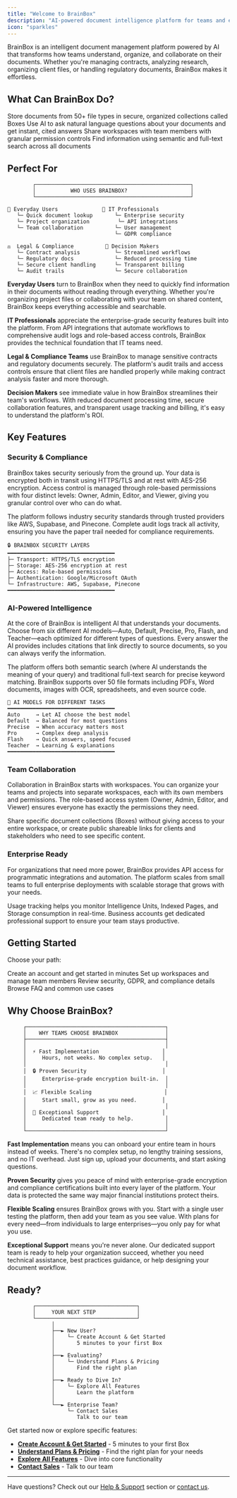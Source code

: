 ```yaml
---
title: "Welcome to BrainBox"
description: "AI-powered document intelligence platform for teams and enterprises"
icon: "sparkles"
---
```


BrainBox is an intelligent document management platform powered by AI that transforms how teams understand, organize, and collaborate on their documents. Whether you're managing contracts, analyzing research, organizing client files, or handling regulatory documents, BrainBox makes it effortless.

## What Can BrainBox Do?

<CardGroup cols={2}>
  <Card title="Upload & Organize" icon="folder-plus">
    Store documents from 50+ file types in secure, organized collections called Boxes
  </Card>
  <Card title="Ask Questions" icon="message-dots">
    Use AI to ask natural language questions about your documents and get instant, cited answers
  </Card>
  <Card title="Collaborate Securely" icon="users">
    Share workspaces with team members with granular permission controls
  </Card>
  <Card title="Search Documents" icon="magnifying-glass">
    Find information using semantic and full-text search across all documents
  </Card>
</CardGroup>

## Perfect For

```
        ┌─────────────────────────────────────────────────┐
        │           WHO USES BRAINBOX?                    │
        └─────────────────────────────────────────────────┘

👥 Everyday Users              🔧 IT Professionals
   └─ Quick document lookup       └─ Enterprise security
   └─ Project organization         └─ API integrations
   └─ Team collaboration          └─ User management
                                  └─ GDPR compliance

⚖️  Legal & Compliance          💼 Decision Makers  
   └─ Contract analysis           └─ Streamlined workflows
   └─ Regulatory docs             └─ Reduced processing time
   └─ Secure client handling      └─ Transparent billing
   └─ Audit trails                └─ Secure collaboration
```

**Everyday Users** turn to BrainBox when they need to quickly find information in their documents without reading through everything. Whether you're organizing project files or collaborating with your team on shared content, BrainBox keeps everything accessible and searchable.

**IT Professionals** appreciate the enterprise-grade security features built into the platform. From API integrations that automate workflows to comprehensive audit logs and role-based access controls, BrainBox provides the technical foundation that IT teams need.

**Legal & Compliance Teams** use BrainBox to manage sensitive contracts and regulatory documents securely. The platform's audit trails and access controls ensure that client files are handled properly while making contract analysis faster and more thorough.

**Decision Makers** see immediate value in how BrainBox streamlines their team's workflows. With reduced document processing time, secure collaboration features, and transparent usage tracking and billing, it's easy to understand the platform's ROI.

## Key Features

### Security & Compliance

BrainBox takes security seriously from the ground up. Your data is encrypted both in transit using HTTPS/TLS and at rest with AES-256 encryption. Access control is managed through role-based permissions with four distinct levels: Owner, Admin, Editor, and Viewer, giving you granular control over who can do what.

The platform follows industry security standards through trusted providers like AWS, Supabase, and Pinecone. Complete audit logs track all activity, ensuring you have the paper trail needed for compliance requirements.

```
🔒 BRAINBOX SECURITY LAYERS
━━━━━━━━━━━━━━━━━━━━━━━━━━━━━━━━━━
├─ Transport: HTTPS/TLS encryption
├─ Storage: AES-256 encryption at rest
├─ Access: Role-based permissions
├─ Authentication: Google/Microsoft OAuth
└─ Infrastructure: AWS, Supabase, Pinecone
━━━━━━━━━━━━━━━━━━━━━━━━━━━━━━━━━━
```

### AI-Powered Intelligence

At the core of BrainBox is intelligent AI that understands your documents. Choose from six different AI models—Auto, Default, Precise, Pro, Flash, and Teacher—each optimized for different types of questions. Every answer the AI provides includes citations that link directly to source documents, so you can always verify the information.

The platform offers both semantic search (where AI understands the meaning of your query) and traditional full-text search for precise keyword matching. BrainBox supports over 50 file formats including PDFs, Word documents, images with OCR, spreadsheets, and even source code.

```
🤖 AI MODELS FOR DIFFERENT TASKS
━━━━━━━━━━━━━━━━━━━━━━━━━━━━━━━━━━
Auto     → Let AI choose the best model
Default  → Balanced for most questions
Precise  → When accuracy matters most
Pro      → Complex deep analysis
Flash    → Quick answers, speed focused
Teacher  → Learning & explanations
━━━━━━━━━━━━━━━━━━━━━━━━━━━━━━━━━━
```

### Team Collaboration

Collaboration in BrainBox starts with workspaces. You can organize your teams and projects into separate workspaces, each with its own members and permissions. The role-based access system (Owner, Admin, Editor, and Viewer) ensures everyone has exactly the permissions they need.

Share specific document collections (Boxes) without giving access to your entire workspace, or create public shareable links for clients and stakeholders who need to see specific content.

### Enterprise Ready

For organizations that need more power, BrainBox provides API access for programmatic integrations and automation. The platform scales from small teams to full enterprise deployments with scalable storage that grows with your needs.

Usage tracking helps you monitor Intelligence Units, Indexed Pages, and Storage consumption in real-time. Business accounts get dedicated professional support to ensure your team stays productive.

## Getting Started

Choose your path:

<CardGroup cols={2}>
  <Card title="New User?" icon="rocket" href="/en/getting-started">
    Create an account and get started in minutes
  </Card>
  <Card title="Team Admin?" icon="shield-check" href="/en/account-workspaces">
    Set up workspaces and manage team members
  </Card>
  <Card title="Need Compliance Info?" icon="lock" href="/en/security-compliance">
    Review security, GDPR, and compliance details
  </Card>
  <Card title="Ready to Explore?" icon="wand-magic-sparkles" href="/en/help-support">
    Browse FAQ and common use cases
  </Card>
</CardGroup>

## Why Choose BrainBox?

```
     ┌────────────────────────────────────────────┐
     │    WHY TEAMS CHOOSE BRAINBOX               │
     ├────────────────────────────────────────────┤
     │                                            │
     │  ⚡ Fast Implementation                    │
     │     Hours, not weeks. No complex setup.   │
     │                                            │
     │  🔒 Proven Security                        │
     │     Enterprise-grade encryption built-in.  │
     │                                            │
     │  📈 Flexible Scaling                       │
     │     Start small, grow as you need.        │
     │                                            │
     │  💬 Exceptional Support                    │
     │     Dedicated team ready to help.          │
     │                                            │
     └────────────────────────────────────────────┘
```

**Fast Implementation** means you can onboard your entire team in hours instead of weeks. There's no complex setup, no lengthy training sessions, and no IT overhead. Just sign up, upload your documents, and start asking questions.

**Proven Security** gives you peace of mind with enterprise-grade encryption and compliance certifications built into every layer of the platform. Your data is protected the same way major financial institutions protect theirs.

**Flexible Scaling** ensures BrainBox grows with you. Start with a single user testing the platform, then add your team as you see value. With plans for every need—from individuals to large enterprises—you only pay for what you use.

**Exceptional Support** means you're never alone. Our dedicated support team is ready to help your organization succeed, whether you need technical assistance, best practices guidance, or help designing your document workflow.

## Ready?

```
        ┌────────────────────────────────┐
        │     YOUR NEXT STEP             │
        └────────────────────────────────┘
              │
              ├──► New User?
              │    └─ Create Account & Get Started
              │       5 minutes to your first Box
              │
              ├──► Evaluating?
              │    └─ Understand Plans & Pricing
              │       Find the right plan
              │
              ├──► Ready to Dive In?
              │    └─ Explore All Features
              │       Learn the platform
              │
              └──► Enterprise Team?
                   └─ Contact Sales
                      Talk to our team
```

Get started now or explore specific features:

- **[Create Account & Get Started](/en/getting-started)** - 5 minutes to your first Box
- **[Understand Plans & Pricing](/en/plans-billing)** - Find the right plan for your needs
- **[Explore All Features](/en/files-boxes)** - Dive into core functionality
- **[Contact Sales](https://brainbox.com.co)** - Talk to our team

---

Have questions? Check out our [Help & Support](/en/help-support) section or [contact us](mailto:support@brainbox.com.co).
